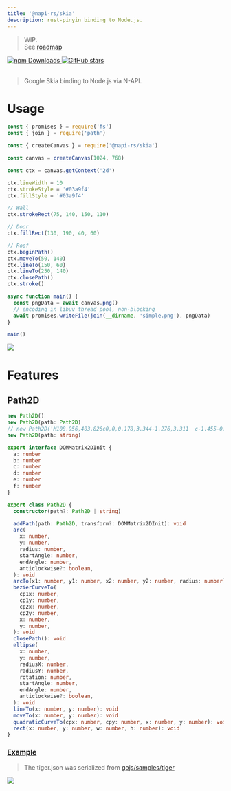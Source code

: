 ```yaml
---
title: '@napi-rs/skia'
description: rust-pinyin binding to Node.js.
---
```


> WIP. <br/>
> See [roadmap](https://github.com/Brooooooklyn/skia-rs/issues/113)

<a href="https://www.npmjs.com/package/@napi-rs/skia" target="_blank">
  <img alt="npm Downloads" src="https://img.shields.io/npm/dm/@napi-rs/skia" />
</a>
<a href="https://github.com/Brooooooklyn/skia-rs" target="_blank">
  <img
    alt="GitHub stars"
    src="https://img.shields.io/github/stars/Brooooooklyn/skia-rs?style=social"
  />
</a>

<br />
<br />

> Google Skia binding to Node.js via N-API.

# Usage

```js
const { promises } = require('fs')
const { join } = require('path')

const { createCanvas } = require('@napi-rs/skia')

const canvas = createCanvas(1024, 768)

const ctx = canvas.getContext('2d')

ctx.lineWidth = 10
ctx.strokeStyle = '#03a9f4'
ctx.fillStyle = '#03a9f4'

// Wall
ctx.strokeRect(75, 140, 150, 110)

// Door
ctx.fillRect(130, 190, 40, 60)

// Roof
ctx.beginPath()
ctx.moveTo(50, 140)
ctx.lineTo(150, 60)
ctx.lineTo(250, 140)
ctx.closePath()
ctx.stroke()

async function main() {
  const pngData = await canvas.png()
  // encoding in libuv thread pool, non-blocking
  await promises.writeFile(join(__dirname, 'simple.png'), pngData)
}

main()
```

![](./simple.png)

# Features

## Path2D

```typescript
new Path2D()
new Path2D(path: Path2D)
// new Path2D('M108.956,403.826c0,0,0.178,3.344-1.276,3.311  c-1.455-0.033-30.507-84.917-66.752-80.957C40.928,326.18,72.326,313.197,108.956,403.826z')
new Path2D(path: string)
```

```typescript
export interface DOMMatrix2DInit {
  a: number
  b: number
  c: number
  d: number
  e: number
  f: number
}

export class Path2D {
  constructor(path?: Path2D | string)

  addPath(path: Path2D, transform?: DOMMatrix2DInit): void
  arc(
    x: number,
    y: number,
    radius: number,
    startAngle: number,
    endAngle: number,
    anticlockwise?: boolean,
  ): void
  arcTo(x1: number, y1: number, x2: number, y2: number, radius: number): void
  bezierCurveTo(
    cp1x: number,
    cp1y: number,
    cp2x: number,
    cp2y: number,
    x: number,
    y: number,
  ): void
  closePath(): void
  ellipse(
    x: number,
    y: number,
    radiusX: number,
    radiusY: number,
    rotation: number,
    startAngle: number,
    endAngle: number,
    anticlockwise?: boolean,
  ): void
  lineTo(x: number, y: number): void
  moveTo(x: number, y: number): void
  quadraticCurveTo(cpx: number, cpy: number, x: number, y: number): void
  rect(x: number, y: number, w: number, h: number): void
}
```

### [Example](./example/tiger.js)

> The tiger.json was serialized from [gojs/samples/tiger](https://github.com/NorthwoodsSoftware/GoJS/blob/master/samples/tiger.html)

![](./tiger.png)

